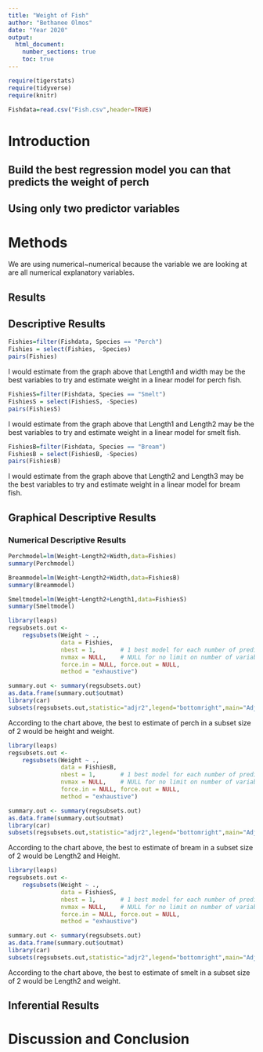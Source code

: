 ```yaml
---
title: "Weight of Fish"
author: "Bethanee Olmos"
date: "Year 2020"
output: 
  html_document:
    number_sections: true
    toc: true
---
```



```r
require(tigerstats)
require(tidyverse)
require(knitr)
```

```r
Fishdata=read.csv("Fish.csv",header=TRUE)
```


# Introduction

<!--In this section you explain what you are trying to show.  Where did the data come from?  What is the research or other question you are trying to answer?!-->

## Build the best regression model you can that predicts the weight of perch
## Using only two predictor variables  


# Methods

<!--Decide on your methods:  use "variable analysis" or other appropriate descriptors.  Make sure to choose at least one graphical method and at least one numerical method.!-->

We are using numerical~numerical because the variable we are looking at are all numerical explanatory variables.


## Results

<!--Divide this section into two sub-sections:  One for your descriptive  results and one for your inferential results.!-->

## Descriptive Results


```r
Fishies=filter(Fishdata, Species == "Perch")
Fishies = select(Fishies, -Species)
pairs(Fishies)
```

I would estimate from the graph above that Length1 and width may be the best variables to try and estimate weight in a linear model for perch fish.

```r
FishiesS=filter(Fishdata, Species == "Smelt")
FishiesS = select(FishiesS, -Species)
pairs(FishiesS)
```

I would estimate from the graph above that Length1 and Length2 may be the best variables to try and estimate weight in a linear model for smelt fish.

  

```r
FishiesB=filter(Fishdata, Species == "Bream")
FishiesB = select(FishiesB, -Species)
pairs(FishiesB)
```

 I would estimate from the graph above that Length2 and Length3 may be the best variables to try and estimate weight in a linear model for bream fish.   
    
## Graphical Descriptive Results

<!--Graphical results here.  Make sure to show your code.  Provide appropriate labels for axes, giving units if possible, and provide a good title for the graph, too.  Use the graphical results to describe the patterns if any that exist in the data as focused toward the research question!-->

### Numerical Descriptive Results

<!--Numerical results go here. Use the numerical results to describe the patterns if any that exist in the data as focused toward the research question!-->



```r
Perchmodel=lm(Weight~Length2+Width,data=Fishies)
summary(Perchmodel)
```

```r
Breammodel=lm(Weight~Length2+Width,data=FishiesB)
summary(Breammodel)
```

```r
Smeltmodel=lm(Weight~Length2+Length1,data=FishiesS)
summary(Smeltmodel)
```

```r
library(leaps)
regsubsets.out <-
    regsubsets(Weight ~ .,
               data = Fishies,
               nbest = 1,       # 1 best model for each number of predictors
               nvmax = NULL,    # NULL for no limit on number of variables
               force.in = NULL, force.out = NULL,
               method = "exhaustive")

summary.out <- summary(regsubsets.out)
as.data.frame(summary.out$outmat)
library(car)
subsets(regsubsets.out,statistic="adjr2",legend="bottomright",main="Adjusted R^2")
```

According to the chart above, the best to estimate of perch in a subset size of 2 would be height and weight.  

```r
library(leaps)
regsubsets.out <-
    regsubsets(Weight ~ .,
               data = FishiesB,
               nbest = 1,       # 1 best model for each number of predictors
               nvmax = NULL,    # NULL for no limit on number of variables
               force.in = NULL, force.out = NULL,
               method = "exhaustive")

summary.out <- summary(regsubsets.out)
as.data.frame(summary.out$outmat)
library(car)
subsets(regsubsets.out,statistic="adjr2",legend="bottomright",main="Adjusted R^2")
```
  
According to the chart above, the best to estimate of bream in a subset size of 2 would be Length2 and Height.    
  
```r
library(leaps)
regsubsets.out <-
    regsubsets(Weight ~ .,
               data = FishiesS,
               nbest = 1,       # 1 best model for each number of predictors
               nvmax = NULL,    # NULL for no limit on number of variables
               force.in = NULL, force.out = NULL,
               method = "exhaustive")

summary.out <- summary(regsubsets.out)
as.data.frame(summary.out$outmat)
library(car)
subsets(regsubsets.out,statistic="adjr2",legend="bottomright",main="Adjusted R^2")
```

According to the chart above, the best to estimate of smelt in a subset size of 2 would be Length2 and weight.

## Inferential Results

<!--State hypothesis clearly.  Make sure your discussion of the inferential test covers all the aspects that the test output produces, such as test statistic, p-value etc.  Make a decision about the null hypothesis, explain the assumptions on which the selected test/procedure was based, and why the chosen procedure satisfys the assumptions and is appropriate to answer the research question!-->



# Discussion and Conclusion

<!--Discussion and conclusion here.  If you found a relationship be sure to consider whether the relationship occurs because one of the variavbles causes the other, or whether they perhasps are related for some other reason.  Watch the chapter 6 videos from the GeorgeTown videos collection.!-->
